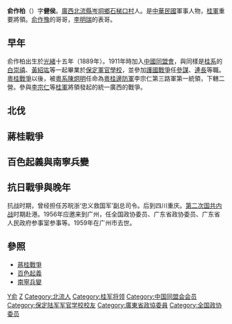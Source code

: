 {{unreferenced|time=2013-9-1}} 
'''俞作柏'''（{{bd|1889年||1959年|catIdx=Y俞}}）字'''健侯'''。[[廣西|廣西]][[北流市|北流縣]][[岑垌鄉|岑垌鄉]][[石梯口村|石梯口村]]人。是[[中華民國|中華民國]]軍事人物，[[桂軍|桂軍]]重要將領。[[俞作豫|俞作豫]]的哥哥，[[李明瑞|李明瑞]]的表哥。

==早年==
俞作柏出生於[[光緒|光緒]]十五年（1889年）。1911年時加入[[中國同盟會|中國同盟會]]，與同樣是[[桂系|桂系]]的[[白崇禧|白崇禧]]、[[黃紹竑|黃紹竑]]等一起畢業於[[保定軍官學校|保定軍官學校]]，並參加[[護國戰爭|護國戰爭]]任[[參謀|參謀]]、[[連長|連長]]等職。[[粵桂戰爭|粵桂戰爭]]以後，被[[粵系|粵系]][[陳炯明|陳炯明]]任命為[[粵桂邊防軍|粵桂邊防軍]]李宗仁第三路軍第一統領，下轄二營。參與[[李宗仁|李宗仁]]等[[桂軍|桂軍]]將領發起的統一廣西的戰爭。

==北伐==

==蔣桂戰爭==

==百色起義與南寧兵變==

==抗日戰爭與晚年==
抗战时期，曾经担任苏皖浙‘忠义救国军’副总司令。后到四川重庆。[[第二次国共内战|第二次国共内战]]时期赴港。1956年应邀来到广州，任全国政协委员、广东省政协委员、广东省人民政府参事室参事等。1959年在广州市去世。

==參照==
*[[蔣桂戰爭|蔣桂戰爭]]
*[[百色起義|百色起義]]
*[[南寧兵變|南寧兵變]]

[[Category:中華民國大陸時期軍事人物|Y俞]]
[[Category:俞姓|Z]]
[[Category:北流人|Category:北流人]]
[[Category:桂军将领|Category:桂军将领]]
[[Category:中国同盟会会员|Category:中国同盟会会员]]
[[Category:保定陆军军官学校校友|Category:保定陆军军官学校校友]]
[[Category:廣東省政協委員|Category:廣東省政協委員]]
[[Category:全国政协委员|Category:全国政协委员]]